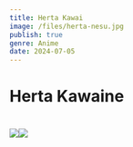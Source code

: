 ```yaml
---
title: Herta Kawai
image: /files/herta-nesu.jpg
publish: true
genre: Anime
date: 2024-07-05
---
```

# **Herta Kawaine**

# ![](https://raw.githubusercontent.com/gawrarr/coba/main/files/herta-nesu.jpg)![](/files/herta.jpg)
